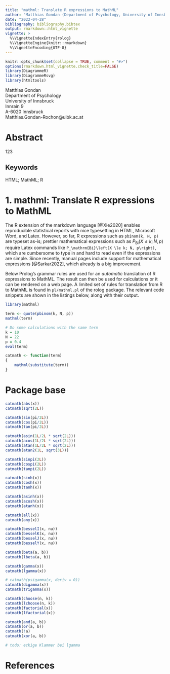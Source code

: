 ---
title: "mathml: Translate R expressions to MathML"
author: "Matthias Gondan (Department of Psychology, University of Innsbruck, Austria)"
date: "2022-04-28"
bibliography: bibliography.bibtex
output: rmarkdown::html_vignette
vignette: >
  %\VignetteIndexEntry{rolog}
  %\VignetteEngine{knitr::rmarkdown}
  %\VignetteEncoding{UTF-8}
---

```{r, include=FALSE}
knitr::opts_chunk$set(collapse = TRUE, comment = "#>")
options(rmarkdown.html_vignette.check_title=FALSE)
library(DiagrammeR)
library(DiagrammeRsvg)
library(htmltools)
```

  Matthias Gondan\
  Department of Psychology\
  University of Innsbruck\
  Innrain 9\
  A-6020 Innsbruck\
  Matthias.Gondan-Rochon@uibk.ac.at
  
# Abstract

123

## Keywords

HTML; MathML; R

# 1. mathml: Translate R expressions to MathML

The R extension of the markdown language [@Xie2020] enables reproducible
statistical reports with nice typesetting in HTML, Microsoft Word, and Latex.
However, so far, R expressions such as `pbinom(k, N, p)` are typeset as-is; 
prettier mathematical expressions such as $P_\mathrm{Bi}(X \le k; N, p)$ require
Latex commands like `P_\mathrm{Bi}\left(X \le k; N, p\right)`, which are
cumbersome to type in and hard to read even if the expressions are simple.
Since recently, manual pages include support for mathematical 
expressions [@Sarkar2022], which already is a big improvement.

Below Prolog's grammar rules are used for an _automatic_ translation of R
expressions to MathML. The result can then be used for calculations or it can be
rendered on a web page. A limited set of rules for translation from R to MathML
is found in `pl/mathml.pl` of the rolog package. The relevant code snippets are
shown in the listings below, along with their output.

```{r, results="asis"}
library(mathml)

term <- quote(pbinom(k, N, p))
mathml(term)

# Do some calculations with the same term
k = 10
N = 22
p = 0.4
eval(term)

catmath <- function(term)
{
	mathml(substitute(term))
}
```

# Package base

```{r, results="asis"}
catmath(abs(x))
catmath(sqrt(2L))

catmath(sin(pi/2L))
catmath(cos(pi/2L))
catmath(tan(pi/2L))

catmath(asin(1L/2L * sqrt(2L)))
catmath(acos(1L/2L * sqrt(2L)))
catmath(atan(1L/2L * sqrt(2L)))
catmath(atan2(1L, sqrt(3L)))

catmath(sinpi(2L))
catmath(cospi(2L))
catmath(tanpi(2L))

catmath(sinh(x))
catmath(cosh(x))
catmath(tanh(x))

catmath(asinh(x))
catmath(acosh(x))
catmath(atanh(x))

catmath(all(x))
catmath(any(x))

catmath(besselI(x, nu))
catmath(besselK(x, nu))
catmath(besselJ(x, nu))
catmath(besselY(x, nu))

catmath(beta(a, b))
catmath(lbeta(a, b))

catmath(gamma(x))
catmath(lgamma(x))

# catmath(psigamma(x, deriv = 0))
catmath(digamma(x))
catmath(trigamma(x))

catmath(choose(n, k))
catmath(lchoose(n, k))
catmath(factorial(x))
catmath(lfactorial(x))

catmath(and(a, b))
catmath(or(a, b))
catmath(!a)
catmath(xor(a, b))

# todo: eckige Klammer bei lgamma
```

# References
